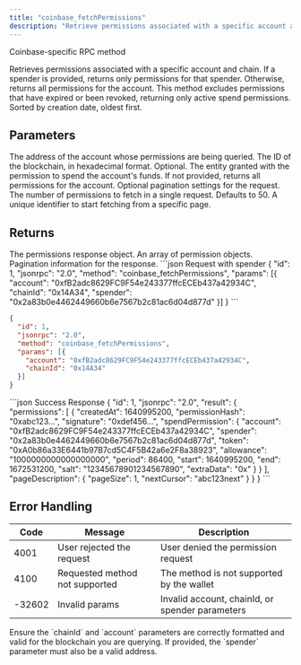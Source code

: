 ```yaml
---
title: "coinbase_fetchPermissions"
description: "Retrieve permissions associated with a specific account and chain, optionally filtered by spender"
---
```


Coinbase-specific RPC method

<Info>
Retrieves permissions associated with a specific account and chain. If a spender is provided, returns only permissions for that spender. Otherwise, returns all permissions for the account. This method excludes permissions that have expired or been revoked, returning only active spend permissions. Sorted by creation date, oldest first.
</Info>

## Parameters

<ParamField body="account" type="string" required>
The address of the account whose permissions are being queried.
</ParamField>

<ParamField body="chainId" type="string" required>
The ID of the blockchain, in hexadecimal format.
</ParamField>

<ParamField body="spender" type="string">
Optional. The entity granted with the permission to spend the account's funds. If not provided, returns all permissions for the account.
</ParamField>

<ParamField body="pageOptions" type="object">
Optional pagination settings for the request.

<Expandable title="PageOptions properties">
<ParamField body="pageSize" type="number">
The number of permissions to fetch in a single request. Defaults to 50.
</ParamField>

<ParamField body="cursor" type="string">
A unique identifier to start fetching from a specific page.
</ParamField>
</Expandable>
</ParamField>

## Returns

<ResponseField name="result" type="object">
The permissions response object.

<Expandable title="FetchPermissionsResult properties">
<ResponseField name="permissions" type="array">
An array of permission objects.
</ResponseField>

<ResponseField name="pageDescription" type="object">
Pagination information for the response.
</ResponseField>
</Expandable>
</ResponseField>

<RequestExample>
```json Request with spender
{
  "id": 1,
  "jsonrpc": "2.0",
  "method": "coinbase_fetchPermissions",
  "params": [{
    "account": "0xfB2adc8629FC9F54e243377ffcECEb437a42934C",
    "chainId": "0x14A34",
    "spender": "0x2a83b0e4462449660b6e7567b2c81ac6d04d877d"
  }]
}
```

```json Request without spender (all permissions)
{
  "id": 1,
  "jsonrpc": "2.0",
  "method": "coinbase_fetchPermissions",
  "params": [{
    "account": "0xfB2adc8629FC9F54e243377ffcECEb437a42934C",
    "chainId": "0x14A34"
  }]
}
```
</RequestExample>

<ResponseExample>
```json Success Response
{
  "id": 1,
  "jsonrpc": "2.0",
  "result": {
    "permissions": [
      {
        "createdAt": 1640995200,
        "permissionHash": "0xabc123...",
        "signature": "0xdef456...",
        "spendPermission": {
          "account": "0xfB2adc8629FC9F54e243377ffcECEb437a42934C",
          "spender": "0x2a83b0e4462449660b6e7567b2c81ac6d04d877d",
          "token": "0xA0b86a33E6441b97B7cd5C4F5B42a6e2F8a38923",
          "allowance": "1000000000000000000",
          "period": 86400,
          "start": 1640995200,
          "end": 1672531200,
          "salt": "12345678901234567890",
          "extraData": "0x"
        }
      }
    ],
    "pageDescription": {
      "pageSize": 1,
      "nextCursor": "abc123next"
    }
  }
}
```
</ResponseExample>

## Error Handling

| Code | Message                        | Description |
| ---- | ------------------------------ | ----------- |
| 4001 | User rejected the request      | User denied the permission request |
| 4100 | Requested method not supported | The method is not supported by the wallet |
| -32602 | Invalid params                 | Invalid account, chainId, or spender parameters |

<Warning>
Ensure the `chainId` and `account` parameters are correctly formatted and valid for the blockchain you are querying. If provided, the `spender` parameter must also be a valid address.
</Warning>
